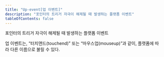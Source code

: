 ```yaml
---
title: "Up-event[업 이벤트]"
description: "포인터의 트리거 자극이 해제될 때 발생하는 플랫폼 이벤트"
tableOfContents: false
---
```



포인터의 트리거 자극이 해제될 때 발생하는 플랫폼 이벤트

업 이벤트는, “터치앤드(touchend)” 또는 “마우스업(mouseup)”과 같이, 플랫폼에 따라 다른 이름으로 불릴 수 있다.